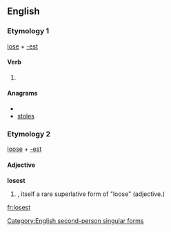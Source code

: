 ==English==

===Etymology 1===
[[lose]] + [[-est]]

====Verb====
{{en-verb form}}

# {{archaic}} {{form of|Second-person singular simple present form|lose}}

====Anagrams====
* {{alphagram|elosst}}
* [[stoles#English|stoles]]

===Etymology 2===
[[loose]] + [[-est]]

====Adjective====
'''losest'''

# {{misspelling of|loosest|nodot=true}}, itself a rare superlative form of "loose" (adjective.)

[[Category:English second-person singular forms]]

[[fr:losest]]
